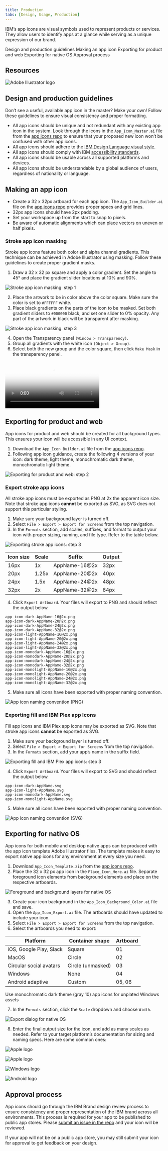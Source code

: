 ```yaml
---
title: Production
tabs: [Design, Usage, Production]
---
```



<PageDescription>

IBM’s app icons are visual symbols used to represent products or services.
They allow users to identify apps at a glance while serving as a unique
expression of our brand.

</PageDescription>

<AnchorLinks>
  <AnchorLink>Design and production guidelines</AnchorLink>
  <AnchorLink>Making an app icon</AnchorLink>
  <AnchorLink>Exporting for product and web</AnchorLink>
  <AnchorLink>Exporting for native OS</AnchorLink>
  <AnchorLink>Approval process</AnchorLink>
</AnchorLinks>

## Resources

<Row className="resource-card-group">
<Column colMd={4} colLg={4} noGutterSm>
    <ResourceCard
      subTitle="App Icon Builder (.ai)"
      aspectRatio="2:1"
      href="https://github.ibm.com/carbon/app-icons/raw/master/App_Icon_Builder.ai"
      actionIcon="download"
      >

![Adobe Illustrator logo](../images/b4f77b9fd2d3be32b0ec10692e1cd72e.svg)

</ResourceCard>
</Column>
<Column colMd={4} colLg={4} noGutterSm>
    <ResourceCard
      subTitle="App Icon Template (.zip)"
      aspectRatio="2:1"
      href="https://github.ibm.com/carbon/app-icons/raw/master/App_Icon_Template.zip"
      actionIcon="download"
      >

<Zip32 />

</ResourceCard>
</Column>
</Row>

## Design and production guidelines

Don’t see a useful, available app icon in the master? Make your own! Follow these guidelines to ensure visual consistency and proper formatting.

- All app icons should be unique and not redundant with any existing app icon in the system. Look through the icons in the `App_Icon_Master.ai` file from the [app icons repo](https://github.ibm.com/carbon/app-icons) to ensure that your proposed new icon won’t be confused with other app icons.
- All app icons should adhere to the [IBM Design Language visual style](/).
- All app icons should comply with IBM [accessibility standards](https://www.carbondesignsystem.com/guidelines/accessibility/overview).
- All app icons should be usable across all supported platforms and devices.
- All app icons should be understandable by a global audience of users, regardless of nationality or language.

## Making an app icon

- Create a 32 x 32px artboard for each app icon. The `App_Icon_Builder.ai` file on the [app icons repo](https://github.ibm.com/carbon/app-icons) provides proper specs and grid lines.
- 32px app icons should have 2px padding.
- Set your workspace up from the start to snap to pixels.
- Be aware of automatic alignments which can place vectors on uneven or half pixels.

### Stroke app icon masking

Stroke app icons feature both color and alpha channel gradients. This technique can be achieved in Adobe Illustrator using masking. Follow these guidelines to create proper gradient masks.

1. Draw a 32 x 32 px square and apply a color gradient. Set the angle to 45° and place the gradient slider locations at 10% and 90%.

![Stroke app icon masking: step 1](/images/3_2-1_MakingAnIcon_Stroke_Step1.png)

2. Place the artwork to be in color above the color square. Make sure the color is set to `#FFFFFF` white.
3. Place black gradients on the parts of the icon to be masked. Set both gradient sliders to `#000000` black, and set one slider to 0% opacity. Any part of the artwork in black will be transparent after masking.

![Stroke app icon masking: step 3](/images/3_2-2_MakingAnIcon_Stroke_Step3.png)

4. Open the Transparency panel `(Window > Transparency)`.
5. Group all gradients with the white icon `(Object > Group)`. 
6. Select both the new group and the color square, then click `Make Mask` in the transparency panel.

<Video
  poster="/images/3_2-3_MakingAnIcon_Stroke_Step6_PosterImage.png"
  src="/videos/3_2-3_MakingAnIcon_Stroke_Step6.mp4"
/>

## Exporting for product and web

App icons for product and web should be created for all background types. This ensures your icon will be accessible in any UI context.

1. Download the `App_Icon_Builder.ai` file from the [app icons repo](https://github.ibm.com/carbon/app-icons).
2. Following app icon guidance, create the following 4 versions of your icon: dark theme, light theme, monochromatic dark theme, monochromatic light theme.

![Exporting for product and web: step 2](/images/3_3-1_ExportingProduct_Step2.png)

### Export stroke app icons

All stroke app icons must be exported as PNG at 2x the apparent icon size. Note that stroke app icons **cannot** be exported as SVG, as SVG does not support this particular styling.

1. Make sure your background layer is turned off.
2. Select `File > Export > Export for Screens` from the top navigation.
3. In the `Formats` section, add scales, suffixes, and format to output your icon with proper sizing, naming, and file type. Refer to the table below.

<Row>
<Column colMd={6} colLg={8}>

![Exporting stroke app icons: step 3](/images/3_3-2_ExportingProduct_Stroke_Step3.png)

</Column>
</Row>

| Icon size | Scale | Suffix        | Output |
| --------- | ----- | ------------- | ------ |
| 16px      | 1x    | AppName-16@2x | 32px   |
| 20px      | 1.25x | AppName-20@2x | 40px   |
| 24px      | 1.5x  | AppName-24@2x | 48px   |
| 32px      | 2x    | AppName-32@2x | 64px   |

4. Click `Export Artboard`. Your files will export to PNG and should reflect the output below.

```
app-icon-dark-AppName-16@2x.png
app-icon-dark-AppName-20@2x.png
app-icon-dark-AppName-24@2x.png
app-icon-dark-AppName-32@2x.png
app-icon-light-AppName-16@2x.png
app-icon-light-AppName-20@2x.png
app-icon-light-AppName-24@2x.png
app-icon-light-AppName-32@2x.png
app-icon-monodark-AppName-16@2x.png
app-icon-monodark-AppName-20@2x.png
app-icon-monodark-AppName-24@2x.png
app-icon-monodark-AppName-32@2x.png
app-icon-monolight-AppName-16@2x.png
app-icon-monolight-AppName-20@2x.png
app-icon-monolight-AppName-24@2x.png
app-icon-monolight-AppName-32@2x.png
```

5. Make sure all icons have been exported with proper naming convention.

<Row>
<Column colMd={6} colLg={8}>

![App icon naming convention (PNG)](/images/3_3-4_ExportingProduct_Stroke_Step5.svg)

</Column>
</Row>

### Exporting fill and IBM Plex app Icons

Fill app icons and IBM Plex app icons may be exported as SVG. Note that stroke app icons **cannot** be exported as SVG.

1. Make sure your background layer is turned off.
2. Select `File > Export > Export for Screens` from the top navigation.
3. In the `Formats` section, add your app’s name in the suffix field.

<Row>
<Column colMd={6} colLg={8}>

![Exporting fill and IBM Plex app icons: step 3](/images/3_3-5_ExportingProduct_Fill_Step3.png)

</Column>
</Row>

4. Click `Export Artboard`. Your files will export to SVG and should reflect the output below.

```
app-icon-dark-AppName.svg
app-icon-light-AppName.svg
app-icon-monodark-AppName.svg
app-icon-monolight-AppName.svg
```

5. Make sure all icons have been exported with proper naming convention.

<Row>
<Column colMd={6} colLg={8}>

![App icon naming convention (SVG)](/images/3_3-7_ExportingProduct_Fill_Step5.svg)

</Column>
</Row>

## Exporting for native OS



App icons for both mobile and desktop native apps can be produced with the app icon template Adobe Illustrator files. The template makes it easy to export native app icons for any environment at every size you need.

1. Download `App_Icon_Template.zip` from the [app icons repo](https://github.ibm.com/carbon/app-icons).
2. Place the 32 x 32 px app icon in the `Place_Icon_Here.ai` file. Separate foreground icon elements from background elements and place on the respective artboards.

![Foreground and background layers for native OS](/images/3_4-1_ExportingNative_Step2.png)

3. Create your icon background in the `App_Icon_Background_Color.ai` file and save. 
4. Open the `App_Icon_Export.ai` file. The artboards should have updated to include your icon. 
5. Select `File > Export > Export for Screens` from the top navigation.
6. Select the artboards you need to export:

| Platform                                         | Container shape   | Artboard |
| ------------------------------------------------ | ----------------- | -------- |
| iOS, Google Play, Slack                          | Square            | 01       |
| MacOS                                            | Circle            | 02       |
| Circular social avatars                          | Circle (unmasked) | 03       |
| <span class="footnote__highlight">Windows</span> | None              | 04       |
| Android adaptive                                 | Custom            | 05, 06   |

<Caption>
  <span class="footnote__highlight" />
  <span class="footnote">
    Use monochromatic dark theme (gray 10) app icons for unplated Windows assets
  </span>
</Caption>

7. In the `Formats` section, click the `Scale` dropdown and choose `Width`.

<Row>
<Column colMd={6} colLg={8}>

![Export dialog for native OS](/images/3_4-2_ExportingNative_Step7.png)

</Column>
</Row>

8. Enter the final output size for the icon, and add as many scales as needed. Refer to your target platform’s documentation for sizing and naming specs. Here are some common ones:

<Row className="resource-card-group">
<Column colMd={4} colLg={4} noGutterSm>
    <ResourceCard
      subTitle="Apple MacOS app icons"
      aspectRatio="2:1"
      href="https://developer.apple.com/design/human-interface-guidelines/macos/icons-and-images/app-icon/"
      >

![Apple logo](/images/apple.svg)

  </ResourceCard>
</Column>
<Column colMd={4} colLg={4} noGutterSm>
    <ResourceCard
      subTitle="Apple iOS app icons"
      aspectRatio="2:1"
      href="https://developer.apple.com/design/human-interface-guidelines/ios/icons-and-images/app-icon/"
      >

![Apple logo](/images/apple.svg)

  </ResourceCard>
</Column>
<Column colMd={4} colLg={4} noGutterSm>
    <ResourceCard
      subTitle="Windows UWP app icons"
      aspectRatio="2:1"
      href="https://docs.microsoft.com/en-us/windows/uwp/design/style/app-icons-and-logos"
      >

![Windows logo](/images/Windows.svg)

  </ResourceCard>
</Column>
<Column colMd={4} colLg={4} noGutterSm>
    <ResourceCard
      subTitle="Android adaptive app icons"
      aspectRatio="2:1"
      href="https://developer.android.com/guide/practices/ui_guidelines/icon_design_adaptive"
      >

![Android logo](/images/android.svg)

  </ResourceCard>
</Column>
</Row>

## Approval process

App icons should go through the IBM Brand design review process to ensure consistency and proper representation of the IBM brand across all environments. This process is required for your app to be published to public app stores. Please [submit an issue in the repo](https://github.ibm.com/carbon/app-icons/issues/new?template=app-icon-approval-request.md) and your icon will be reviewed.

If your app will not be on a public app store, you may still submit your icon for approval to get feedback on your design.
